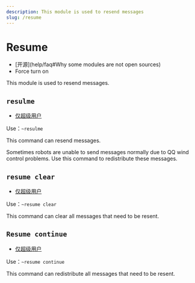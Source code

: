 ```yaml
---
description: This module is used to resend messages
slug: /resume
---
```


# Resume

-   [开源]\(help/faq#Why some modules are not open sources)
-   Force turn on

This module is used to resend messages.

## `resulme`

-   [仅超级用户](permissions)

Use：`~resulme`

This command can resend messages.

Sometimes robots are unable to send messages normally due to QQ wind control problems. Use this command to redistribute these messages.

## `resume clear`

-   [仅超级用户](permissions)

Use：`~resume clear`

This command can clear all messages that need to be resent.

## `Resume continue`

-   [仅超级用户](permissions)

Use：`~resume continue`

This command can redistribute all messages that need to be resent.
